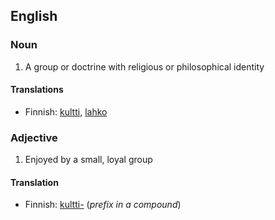 ==English==

===Noun===
#A group or doctrine with religious or philosophical identity

====Translations====
*Finnish: [[kultti]], [[lahko]]

===Adjective===
#Enjoyed by a small, loyal group

====Translation====
*Finnish: [[kultti|kultti-]] (''prefix in a compound'')